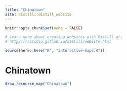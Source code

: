 ```yaml
---
title: "Chinatown"
site: distill::distill_website
---
```


  ```r
knitr::opts_chunk$set(echo = FALSE)

# Learn more about creating websites with Distill at:
# https://rstudio.github.io/distill/website.html

```



```r
source(here::here("R", "interactive-maps.R"))
```



<div class="mt-16 mb-4">
  <h1 class="text-4xl font-bold mb-4">Chinatown</h1>
  </div>







```r
draw_resource_map("Chinatown")
```
